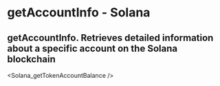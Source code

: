 # getAccountInfo - Solana

## getAccountInfo.  Retrieves detailed information about a specific account on the Solana blockchain


<Solana_getTokenAccountBalance />
